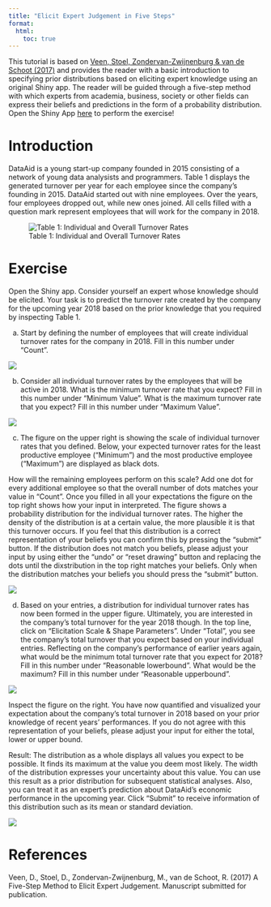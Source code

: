 ```yaml
---
title: "Elicit Expert Judgement in Five Steps"
format: 
  html:
    toc: true
---
```


This tutorial is based on [Veen, Stoel, Zondervan-Zwijnenburg & van de Schoot (2017)](https://www.frontiersin.org/journals/psychology/articles/10.3389/fpsyg.2017.02110/full) and provides the reader with a basic introduction to specifying prior distributions based on eliciting expert knowledge using an original Shiny app. The reader will be guided through a five-step method with which experts from academia, business, society or other fields can express their beliefs and predictions in the form of a probability distribution. Open the Shiny App [here](https://utrecht-university.shinyapps.io/elicitation/) to perform the exercise!

# Introduction

DataAid is a young start-up company founded in 2015 consisting of a network of young data analysists and programmers. Table 1 displays the generated turnover per year for each employee since the company’s founding in 2015. DataAid started out with nine employees. Over the years, four employees dropped out, while new ones joined. All cells filled with a question mark represent employees that will work for the company in 2018.

![Table 1: Individual and Overall Turnover Rates](grafics/edda-table.png)

# Exercise

Open the Shiny app. Consider yourself an expert whose knowledge should be elicited. Your task is to predict the turnover rate created by the company for the upcoming year 2018 based on the prior knowledge that you required by inspecting Table 1.

a)    Start by defining the number of employees that will create individual turnover rates for the company in 2018. Fill in this number under “Count”.

![](grafics/count.png)

b)    Consider all individual turnover rates by the employees that will be active in 2018. What is the minimum turnover rate that you expect? Fill in this number under “Minimum Value”. What is the maximum turnover rate that you expect? Fill in this number under “Maximum Value”.

![](grafics/minmax.png)

c)    The figure on the upper right is showing the scale of individual turnover rates that you defined. Below, your expected turnover rates for the least productive employee (“Minimum”) and the most productive employee (“Maximum”) are displayed as black dots.

How will the remaining employees perform on this scale? Add one dot for every additional employee so that the overall number of dots matches your value in “Count”. Once you filled in all your expectations the figure on the top right shows how your input in interpreted. The figure shows a probability distribution for the individual turnover rates. The higher the density of the distribution is at a certain value, the more plausible it is that this turnover occurs. If you feel that this distribution is a correct representation of your beliefs you can confirm this by pressing the “submit” button. If the distribution does not match you beliefs, please adjust your input by using either the “undo” or “reset drawing” button and replacing the dots until the dixstribution in the top right matches your beliefs. Only when the distribution matches your beliefs you should press the “submit” button.

![](grafics/dots.png)

d)   Based on your entries, a distribution for individual turnover rates has now been formed in the upper figure. Ultimately, you are interested in the company’s total turnover for the year 2018 though. In the top line, click on “Elicitation Scale & Shape Parameters”. Under “Total”, you see the company’s total turnover that you expect based on your individual entries. Reflecting on the company’s performance of earlier years again, what would be the minimum total turnover rate that you expect for 2018? Fill in this number under “Reasonable lowerbound”. What would be the maximum? Fill in this number under “Reasonable upperbound”.

![](grafics/lowerupper.png)

Inspect the figure on the right. You have now quantified and visualized your expectation about the company’s total turnover in 2018 based on your prior knowledge of recent years’ performances. If you do not agree with this representation of your beliefs, please adjust your input for either the total, lower or upper bound.

Result: The distribution as a whole displays all values you expect to be possible. It finds its maximum at the value you deem most likely. The width of the distribution expresses your uncertainty about this value. You can use this result as a prior distribution for subsequent statistical analyses. Also, you can treat it as an expert’s prediction about DataAid’s economic performance in the upcoming year. Click “Submit” to receive information of this distribution such as its mean or standard deviation.

![](grafics/final.png)

# References
Veen, D., Stoel, D., Zondervan-Zwijnenburg, M., van de Schoot, R. (2017) A Five-Step Method to Elicit Expert Judgement. Manuscript submitted for publication.